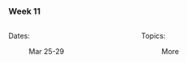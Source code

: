 ### Week 11

::: columns
::: {.column width="50%"}

Dates:

:   Mar 25-29
:::

::: {.column width="50%"}

Topics:

:   More
:::
:::

